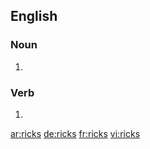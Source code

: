 {{also|Ricks}}
==English==

===Noun===
{{head|en|noun plural form}}

# {{plural of|rick|lang=en}}

===Verb===
{{head|en|verb form}}

# {{en-third-person singular of|rick}}

[[ar:ricks]]
[[de:ricks]]
[[fr:ricks]]
[[vi:ricks]]